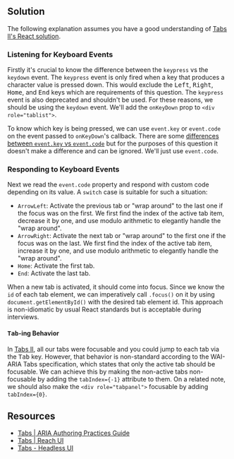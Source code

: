 
## Solution

The following explanation assumes you have a good understanding of [Tabs II's React solution](/questions/user-interface/tabs-ii/react/solution).

### Listening for Keyboard Events

Firstly it's crucial to know the difference between the `keypress` vs the `keydown` event. The `keypress` event is only fired when a key that produces a character value is pressed down. This would exclude the <kbd>Left</kbd>, <kbd>Right</kbd>, <kbd>Home</kbd>, and <kbd>End</kbd> keys which are requirements of this question. The `keypress` event is also deprecated and shouldn't be used. For these reasons, we should be using the `keydown` event. We'll add the `onKeyDown` prop to `<div role="tablist">`.

To know which key is being pressed, we can use `event.key` or `event.code` on the event passed to `onKeyDown`'s callback. There are some [differences between `event.key` vs `event.code`](https://javascript.info/keyboard-events) but for the purposes of this question it doesn't make a difference and can be ignored. We'll just use `event.code`.

### Responding to Keyboard Events

Next we read the `event.code` property and respond with custom code depending on its value. A `switch` case is suitable for such a situation:

- `ArrowLeft`: Activate the previous tab or "wrap around" to the last one if the focus was on the first. We first find the index of the active tab item, decrease it by one, and use modulo arithmetic to elegantly handle the "wrap around".
- `ArrowRight`: Activate the next tab or "wrap around" to the first one if the focus was on the last. We first find the index of the active tab item, increase it by one, and use modulo arithmetic to elegantly handle the "wrap around".
- `Home`: Activate the first tab.
- `End`: Activate the last tab.

When a new tab is activated, it should come into focus. Since we know the `id` of each tab element, we can imperatively call `.focus()` on it by using `document.getElementById()` with the desired tab element id. This approach is non-idiomatic by usual React standards but is acceptable during interviews.

#### <kbd>Tab</kbd>-ing Behavior

In [Tabs II](/questions/user-interface/tabs-ii/react/solution), all our tabs were focusable and you could jump to each tab via the <kbd>Tab</kbd> key. However, that behavior is non-standard according to the WAI-ARIA Tabs specification, which states that only the active tab should be focusable. We can achieve this by making the non-active tabs non-focusable by adding the `tabIndex={-1}` attribute to them. On a related note, we should also make the `<div role="tabpanel">` focusable by adding `tabIndex={0}`.

<TestCases />

## Resources

- [Tabs | ARIA Authoring Practices Guide](https://www.w3.org/WAI/ARIA/apg/patterns/tabpanel/)
- [Tabs | Reach UI](https://reach.tech/tabs)
- [Tabs - Headless UI](https://headlessui.com/react/tabs)
